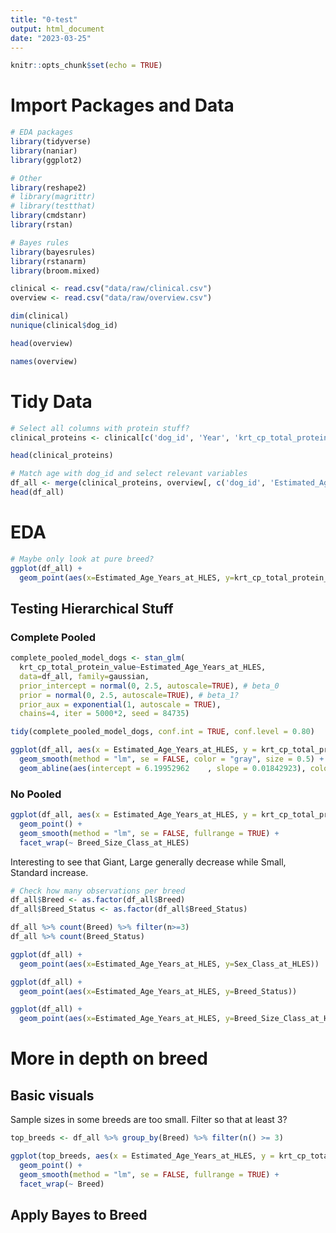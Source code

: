 ```yaml
---
title: "0-test"
output: html_document
date: "2023-03-25"
---
```


```r
knitr::opts_chunk$set(echo = TRUE)
```

# Import Packages and Data

```r
# EDA packages
library(tidyverse)
library(naniar)
library(ggplot2)

# Other
library(reshape2)
# library(magrittr)
# library(testthat)
library(cmdstanr)
library(rstan)

# Bayes rules
library(bayesrules)
library(rstanarm)
library(broom.mixed)
```


```r
clinical <- read.csv("data/raw/clinical.csv")
overview <- read.csv("data/raw/overview.csv")
```

```r
dim(clinical)
nunique(clinical$dog_id)
```

```r
head(overview)
```
```r
names(overview)
```
# Tidy Data

```r
# Select all columns with protein stuff?
clinical_proteins <- clinical[c('dog_id', 'Year', 'krt_cp_total_protein_value', 'krt_cp_albumin_value',        "krt_cp_globulins_value", "krt_cp_alb_glob_ratio_value","krt_cp_calcium_value", "krt_cp_phosphorus_value",    "krt_cp_magnesium_value", "krt_cp_glucose_value", "krt_cp_bun_value",           "krt_cp_creatinine_value", "krt_cp_bilirubin_total_value", "krt_cp_alkp_value",         "krt_cp_alt_value", "krt_cp_ggt_value", "krt_cp_amylase_value", "krt_cp_triglycerides_value")]

head(clinical_proteins)
```
```r
# Match age with dog_id and select relevant variables
df_all <- merge(clinical_proteins, overview[, c('dog_id', 'Estimated_Age_Years_at_HLES', 'Breed', 'Breed_Status', 'Sex_Class_at_HLES', 'Weight_Class_5KGBin_at_HLES', 'Weight_Class_10KGBin_at_HLES', 'Breed_Size_Class_at_HLES')], by='dog_id', all.x=TRUE)
head(df_all)
```

# EDA

```r
# Maybe only look at pure breed?
ggplot(df_all) +
  geom_point(aes(x=Estimated_Age_Years_at_HLES, y=krt_cp_total_protein_value, color=Breed_Size_Class_at_HLES))
```
## Testing Hierarchical Stuff

### Complete Pooled

```r
complete_pooled_model_dogs <- stan_glm(
  krt_cp_total_protein_value~Estimated_Age_Years_at_HLES,
  data=df_all, family=gaussian,
  prior_intercept = normal(0, 2.5, autoscale=TRUE), # beta_0
  prior = normal(0, 2.5, autoscale=TRUE), # beta_1?
  prior_aux = exponential(1, autoscale = TRUE),
  chains=4, iter = 5000*2, seed = 84735)
```

```r
tidy(complete_pooled_model_dogs, conf.int = TRUE, conf.level = 0.80)
```

```r
ggplot(df_all, aes(x = Estimated_Age_Years_at_HLES, y = krt_cp_total_protein_value, group = Breed_Size_Class_at_HLES)) + 
  geom_smooth(method = "lm", se = FALSE, color = "gray", size = 0.5) + 
  geom_abline(aes(intercept = 6.19952962	, slope = 0.01842923), color = "blue")
```

### No Pooled

```r
ggplot(df_all, aes(x = Estimated_Age_Years_at_HLES, y = krt_cp_total_protein_value)) + 
  geom_point() + 
  geom_smooth(method = "lm", se = FALSE, fullrange = TRUE) + 
  facet_wrap(~ Breed_Size_Class_at_HLES) 
```

Interesting to see that Giant, Large generally decrease while Small, Standard increase.

```r
# Check how many observations per breed
df_all$Breed <- as.factor(df_all$Breed)
df_all$Breed_Status <- as.factor(df_all$Breed_Status)

df_all %>% count(Breed) %>% filter(n>=3)
df_all %>% count(Breed_Status)
```
```r
ggplot(df_all) +
  geom_point(aes(x=Estimated_Age_Years_at_HLES, y=Sex_Class_at_HLES))

ggplot(df_all) +
  geom_point(aes(x=Estimated_Age_Years_at_HLES, y=Breed_Status))

ggplot(df_all) +
  geom_point(aes(x=Estimated_Age_Years_at_HLES, y=Breed_Size_Class_at_HLES))
```

# More in depth on breed

## Basic visuals

Sample sizes in some breeds are too small. Filter so that at least 3?

```r
top_breeds <- df_all %>% group_by(Breed) %>% filter(n() >= 3)
```

```r
ggplot(top_breeds, aes(x = Estimated_Age_Years_at_HLES, y = krt_cp_total_protein_value)) + 
  geom_point() + 
  geom_smooth(method = "lm", se = FALSE, fullrange = TRUE) + 
  facet_wrap(~ Breed) 
```

## Apply Bayes to Breed


